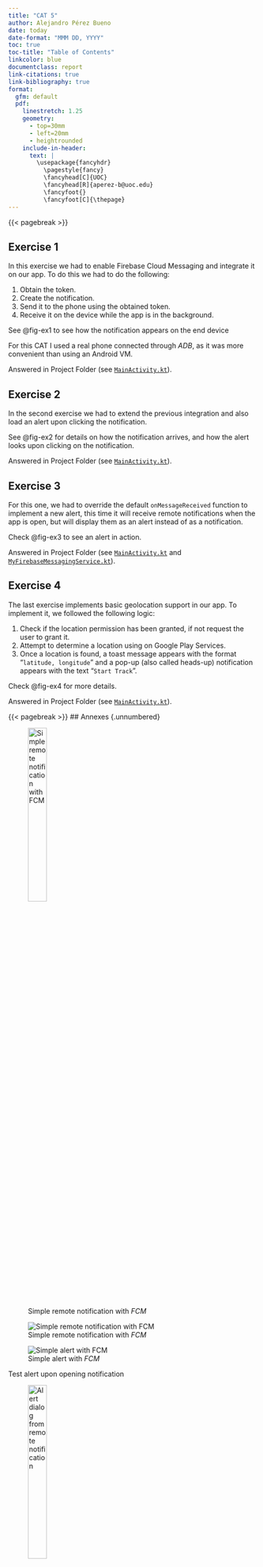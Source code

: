 ```yaml
---
title: "CAT 5"
author: Alejandro Pérez Bueno
date: today
date-format: "MMM DD, YYYY"
toc: true
toc-title: "Table of Contents"
linkcolor: blue
documentclass: report
link-citations: true
link-bibliography: true
format:
  gfm: default
  pdf:
    linestretch: 1.25
    geometry:
      - top=30mm
      - left=20mm
      - heightrounded
    include-in-header:
      text: |
        \usepackage{fancyhdr}
          \pagestyle{fancy}
          \fancyhead[C]{UOC}
          \fancyhead[R]{aperez-b@uoc.edu}
          \fancyfoot{}
          \fancyfoot[C]{\thepage}
---
```


{{< pagebreak >}}

## Exercise 1

In this exercise we had to enable Firebase Cloud Messaging and integrate it on our app. To do this we had to do the following:

1. Obtain the token.
1. Create the notification.
1. Send it to the phone using the obtained token.
1. Receive it on the device while the app is in the background.

See @fig-ex1 to see how the notification appears on the end device

::: {.callout-tip}
For this CAT I used a real phone connected through *ADB*, as it was more convenient than using an Android VM.
:::

::: {.callout-note}
Answered in Project Folder (see [`MainActivity.kt`](./PR5/app/src/main/java/com/uoc/pr2/MainActivity.kt)).
:::

## Exercise 2

In the second exercise we had to extend the previous integration and also load an alert upon clicking the notification.

See @fig-ex2 for details on how the notification arrives, and how the alert looks upon clicking on the notification.

::: {.callout-note}
Answered in Project Folder (see [`MainActivity.kt`](./PR5/app/src/main/java/com/uoc/pr2/MainActivity.kt)).
:::

## Exercise 3

For this one, we had to override the default `onMessageReceived` function to implement a new alert, this time it will receive remote notifications when the app is open, but will display them as an alert instead of as a notification.

Check @fig-ex3 to see an alert in action.

::: {.callout-note}
Answered in Project Folder (see [`MainActivity.kt`](./PR5/app/src/main/java/com/uoc/pr2/MainActivity.kt) and [`MyFirebaseMessagingService.kt`](./PR5/app/src/main/java/com/uoc/pr2/MyFirebaseMessagingService.kt)).
:::

## Exercise 4

The last exercise implements basic geolocation support in our app. To implement it, we followed the following logic:

1. Check if the location permission has been granted, if not request the user to grant it.
1. Attempt to determine a location using on Google Play Services.
1. Once a location is found, a toast message appears with the format "`latitude, longitude`" and a pop-up (also called heads-up) notification appears with the text "`Start Track`".

Check @fig-ex4 for more details.

::: {.callout-note}
Answered in Project Folder (see [`MainActivity.kt`](./PR5/app/src/main/java/com/uoc/pr2/MainActivity.kt)).
:::

{{< pagebreak >}}
## Annexes {.unnumbered}

![Simple remote notification with *FCM*](./img/ex01-test-notif.jpg){#fig-ex1 width=30%}

::: {#fig-ex2 layout-ncol=2}

![Simple remote notification with *FCM*](./img/ex02-text-notif.jpg){#fig-ex2-1}

![Simple alert with *FCM*](./img/ex02-text-alert.jpg){#fig-ex2-2}

Test alert upon opening notification
:::

![Alert dialog from remote notification](./img/ex03-text-notif.jpg){#fig-ex3 width=30%}

![Location established message in pop-up notification and toast message](./img/ex04-track-notif-toast.jpg){#fig-ex4 width=40%}
